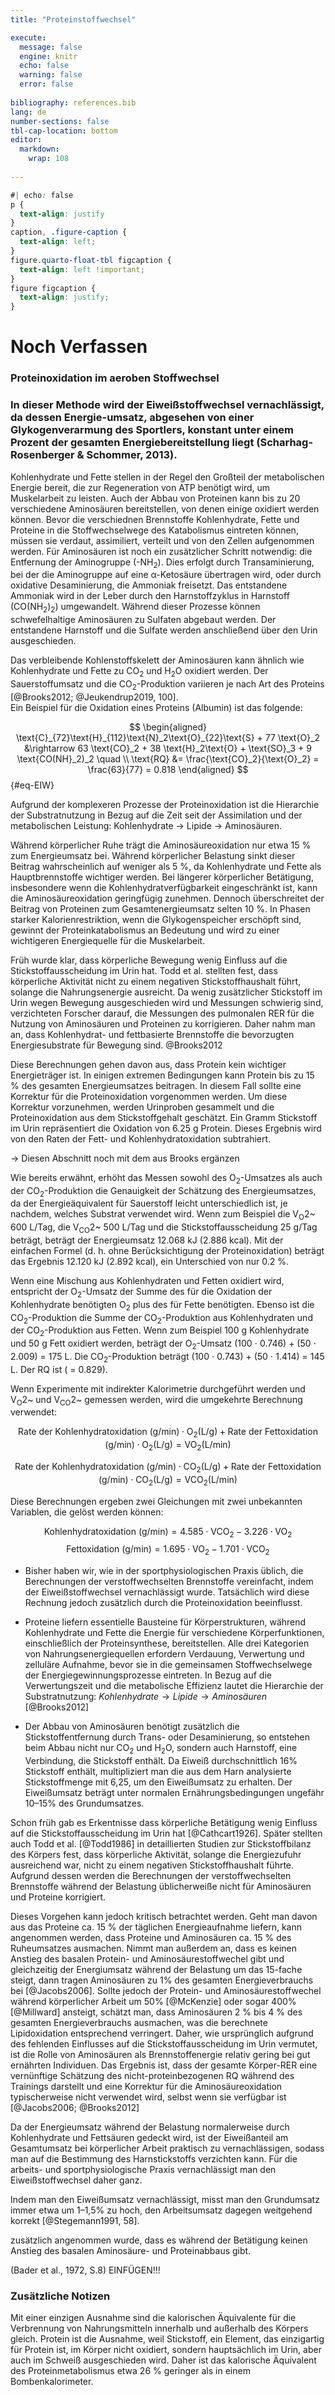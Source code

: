 ```yaml
---
title: "Proteinstoffwechsel"

execute:
  message: false
  engine: knitr
  echo: false
  warning: false
  error: false
  
bibliography: references.bib
lang: de
number-sections: false
tbl-cap-location: bottom
editor: 
  markdown: 
    wrap: 108
    
---
```


```css
#| echo: false
p {
  text-align: justify
}
caption, .figure-caption {
  text-align: left;
}
figure.quarto-float-tbl figcaption {
  text-align: left !important;
}
figure figcaption {
  text-align: justify;
}
```

# Noch Verfassen

### Proteinoxidation im aeroben Stoffwechsel 

### In dieser Methode wird der Eiweißstoffwechsel vernachlässigt, da dessen Energie-umsatz, abgesehen von einer Glykogenverarmung des Sportlers, konstant unter einem Prozent der gesamten Energiebereitstellung liegt (Scharhag-Rosenberger & Schommer, 2013).

Kohlenhydrate und Fette stellen in der Regel den Großteil der metabolischen Energie bereit, die zur Regeneration von ATP benötigt wird, um Muskelarbeit zu leisten. Auch der Abbau von Proteinen kann bis zu 20 verschiedene Aminosäuren bereitstellen, von denen einige oxidiert werden können.
Bevor die verschiednen Brennstoffe Kohlenhydrate, Fette und Proteine in die Stoffwechselwege des Katabolismus eintreten können, müssen sie verdaut, assimiliert, verteilt und von den Zellen aufgenommen werden. Für Aminosäuren ist noch ein zusätzlicher Schritt notwendig: die Entfernung der Aminogruppe (-NH~2~). Dies erfolgt durch Transaminierung, bei der die Aminogruppe auf eine α-Ketosäure übertragen wird, oder durch oxidative Desaminierung, die Ammoniak freisetzt. Das entstandene Ammoniak wird in der Leber durch den Harnstoffzyklus in Harnstoff (CO(NH~2~)~2~) umgewandelt. Während dieser Prozesse können schwefelhaltige Aminosäuren zu Sulfaten abgebaut werden. Der entstandene Harnstoff und die Sulfate werden anschließend über den Urin ausgeschieden.

Das verbleibende Kohlenstoffskelett der Aminosäuren kann ähnlich wie Kohlenhydrate und Fette zu CO~2~ und H~2~O oxidiert werden. Der Sauerstoffumsatz und die CO~2~-Produktion variieren je nach Art des Proteins [@Brooks2012; @Jeukendrup2019, 100].<br>
Ein Beispiel für die Oxidation eines Proteins (Albumin) ist das folgende:

$$
\begin{aligned}
\text{C}_{72}\text{H}_{112}\text{N}_2\text{O}_{22}\text{S} + 77 \text{O}_2 &\rightarrow 63 \text{CO}_2 + 38 \text{H}_2\text{O} + \text{SO}_3 + 9 \text{CO(NH}_2)_2 \quad \\
\text{RQ} &= \frac{\text{CO}_2}{\text{O}_2} = \frac{63}{77} = 0.818
\end{aligned}
$${#eq-EIW}


Aufgrund der komplexeren Prozesse der Proteinoxidation ist die Hierarchie der Substratnutzung in Bezug auf die Zeit seit der Assimilation und der metabolischen Leistung: Kohlenhydrate → Lipide → Aminosäuren.

Während körperlicher Ruhe trägt die Aminosäureoxidation nur etwa 15 % zum Energieumsatz bei. Während körperlicher Belastung sinkt dieser Beitrag wahrscheinlich auf weniger als 5 %, da Kohlenhydrate und Fette als Hauptbrennstoffe wichtiger werden. Bei längerer körperlicher Betätigung, insbesondere wenn die Kohlenhydratverfügbarkeit eingeschränkt ist, kann die Aminosäureoxidation geringfügig zunehmen. Dennoch überschreitet der Beitrag von Proteinen zum Gesamtenergieumsatz selten 10 %. In Phasen starker Kalorienrestriktion, wenn die Glykogenspeicher erschöpft sind, gewinnt der Proteinkatabolismus an Bedeutung und wird zu einer wichtigeren Energiequelle für die Muskelarbeit.


Früh wurde klar, dass körperliche Bewegung wenig Einfluss auf die Stickstoffausscheidung im Urin hat. Todd et al. stellten fest, dass körperliche Aktivität nicht zu einem negativen Stickstoffhaushalt führt, solange die Nahrungsenergie ausreicht. Da wenig zusätzlicher Stickstoff im Urin wegen Bewegung ausgeschieden wird und Messungen schwierig sind, verzichteten Forscher darauf, die Messungen des pulmonalen RER für die Nutzung von Aminosäuren und Proteinen zu korrigieren. Daher nahm man an, dass Kohlenhydrat- und fettbasierte Brennstoffe die bevorzugten Energiesubstrate für Bewegung sind.
@Brooks2012


Diese Berechnungen gehen davon aus, dass Protein kein wichtiger Energieträger ist. In einigen extremen Bedingungen kann Protein bis zu 15 % des gesamten Energieumsatzes beitragen. In diesem Fall sollte eine Korrektur für die Proteinoxidation vorgenommen werden. Um diese Korrektur vorzunehmen, werden Urinproben gesammelt und die Proteinoxidation aus dem Stickstoffgehalt geschätzt. Ein Gramm Stickstoff im Urin repräsentiert die Oxidation von 6.25 g Protein. Dieses Ergebnis wird von den Raten der Fett- und Kohlenhydratoxidation subtrahiert.

-> Diesen Abschnitt noch mit dem aus Brooks ergänzen

Wie bereits erwähnt, erhöht das Messen sowohl des O~2~-Umsatzes als auch der CO~2~-Produktion die Genauigkeit der Schätzung des Energieumsatzes, da der Energieäquivalent für Sauerstoff leicht unterschiedlich ist, je nachdem, welches Substrat verwendet wird. Wenn zum Beispiel die V~O~2~ 600 L/Tag, die V~CO~2~ 500 L/Tag und die Stickstoffausscheidung 25 g/Tag beträgt, beträgt der Energieumsatz 12.068 kJ (2.886 kcal). Mit der einfachen Formel (d. h. ohne Berücksichtigung der Proteinoxidation) beträgt das Ergebnis 12.120 kJ (2.892 kcal), ein Unterschied von nur 0.2 %.








Wenn eine Mischung aus Kohlenhydraten und Fetten oxidiert wird, entspricht der O~2~-Umsatz der Summe des für die Oxidation der Kohlenhydrate benötigten O~2~ plus des für Fette benötigten. Ebenso ist die CO~2~-Produktion die Summe der CO~2~-Produktion aus Kohlenhydraten und der CO~2~-Produktion aus Fetten. Wenn zum Beispiel 100 g Kohlenhydrate und 50 g Fett oxidiert werden, beträgt der O~2~-Umsatz (100 ⋅ 0.746) + (50 ⋅ 2.009) = 175 L. Die CO~2~-Produktion beträgt (100 ⋅ 0.743) + (50 ⋅ 1.414) = 145 L. Der RQ ist \(\frac{145}{175} = 0.829\).

Wenn Experimente mit indirekter Kalorimetrie durchgeführt werden und V~O~2~ und V~CO~2~ gemessen werden, wird die umgekehrte Berechnung verwendet:

$$
\text{Rate der Kohlenhydratoxidation (g/min)} \cdot \text{O}_2 (\text{L/g}) + \text{Rate der Fettoxidation (g/min)} \cdot \text{O}_2 (\text{L/g}) = \text{VO}_2 (\text{L/min})
$$

$$
\text{Rate der Kohlenhydratoxidation (g/min)} \cdot \text{CO}_2 (\text{L/g}) + \text{Rate der Fettoxidation (g/min)} \cdot \text{CO}_2 (\text{L/g}) = \text{VCO}_2 (\text{L/min})
$$

Diese Berechnungen ergeben zwei Gleichungen mit zwei unbekannten Variablen, die gelöst werden können:

$$
\text{Kohlenhydratoxidation (g/min)} = 4.585 \cdot \text{VCO}_2 - 3.226 \cdot \text{VO}_2
$$
$$
\text{Fettoxidation (g/min)} = 1.695 \cdot \text{VO}_2 - 1.701 \cdot \text{VCO}_2
$$




- Bisher haben wir, wie in der sportphysiologischen Praxis üblich, die Berechnungen der verstoffwechselten Brennstoffe vereinfacht, indem der Eiweißstoffwechsel vernachlässigt wurde. Tatsächlich wird diese Rechnung jedoch zusätzlich durch die Proteinoxidation beeinflusst. 

- Proteine liefern essentielle Bausteine für Körperstrukturen, während Kohlenhydrate und Fette die Energie für verschiedene Körperfunktionen, einschließlich der Proteinsynthese, bereitstellen. Alle drei Kategorien von Nahrungsenergiequellen erfordern Verdauung, Verwertung und zelluläre Aufnahme, bevor sie in die gemeinsamen Stoffwechselwege der Energiegewinnungsprozesse eintreten. In Bezug auf die Verwertungszeit und die metabolische Effizienz lautet die Hierarchie der Substratnutzung: $Kohlenhydrate \rightarrow Lipide \rightarrow Aminosäuren$ [@Brooks2012]<br>

- Der Abbau von Aminosäuren benötigt zusätzlich die Stickstoffentfernung durch Trans- oder Desaminierung, so entstehen beim Abbau nicht nur CO~2~ und H~2~O, sondern auch Harnstoff, eine Verbindung, die Stickstoff enthält. Da Eiweiß durchschnittlich 16% Stickstoff enthält, multipliziert man die aus dem Harn analysierte Stickstoffmenge mit 6,25, um den Eiweißumsatz zu erhalten. Der Eiweißumsatz beträgt unter normalen Ernährungsbedingungen ungefähr 10–15% des Grundumsatzes.


Schon früh gab es Erkentnisse dass körperliche Betätigung wenig Einfluss auf die Stickstoffausscheidung im Urin hat [@Cathcart1926]. Später stellten auch Todd et al. [@Todd1986] in detaillierten Studien zur Stickstoffbilanz des Körpers fest, dass körperliche Aktivität, solange die Energiezufuhr ausreichend war, nicht zu einem negativen Stickstoffhaushalt führte. Aufgrund dessen werden die Berechnungen der verstoffwechselten Brennstoffe während der Belastung üblicherweiße nicht für Aminosäuren und Proteine korrigiert.<br>

Dieses Vorgehen kann jedoch kritisch betrachtet werden. Geht man davon aus das Proteine ca. 15 % der täglichen Energieaufnahme liefern, kann angenommen werden, dass Proteine und Aminosäuren ca. 15 % des Ruheumsatzes ausmachen. Nimmt man außerdem an, dass es keinen Anstieg des basalen Protein- und Aminosäurestoffwechel gibt und gleichzeitig der Energiumsatz während der Belastung um das 15-fache steigt, dann tragen Aminosäuren zu 1% des gesamten Energieverbrauchs bei [@Jacobs2006]. Sollte jedoch der Protein- und Aminosäurestoffwechel während körperlicher Arbeit um 50% [@McKenzie] oder sogar 400% [@Millward] ansteigt, schätzt man, dass Aminosäuren 2 % bis 4 % des gesamten Energieverbrauchs ausmachen, was die berechnete Lipidoxidation entsprechend verringert. Daher, wie ursprünglich aufgrund des fehlenden Einflusses auf die Stickstoffausscheidung im Urin vermutet, ist die Rolle von Aminosäuren als Brennstoffenergie relativ gering bei gut ernährten Individuen. 
Das Ergebnis ist, dass der gesamte Körper-RER eine vernünftige Schätzung des nicht-proteinbezogenen RQ während des Trainings darstellt und eine Korrektur für die Aminosäureoxidation typischerweise nicht verwendet wird, selbst wenn sie verfügbar ist [@Jacobs2006; @Brooks2012]

Da der Energieumsatz während der Belastung normalerweise durch Kohlenhydrate und Fettsäuren gedeckt wird, ist der Eiweißanteil am Gesamtumsatz bei körperlicher Arbeit praktisch zu vernachlässigen, sodass man auf die Bestimmung des Harnstickstoffs verzichten kann. Für die arbeits- und sportphysiologische Praxis vernachlässigt man den Eiweißstoffwechsel daher ganz.

Indem man den Eiweißumsatz vernachlässigt, misst man den Grundumsatz immer etwa um 1–1,5% zu hoch, den Arbeitsumsatz dagegen weitgehend korrekt [@Stegemann1991, 58].

zusätzlich angenommen wurde, dass es während der Betätigung keinen Anstieg des basalen Aminosäure- und Proteinabbaus gibt.

(Bader et al., 1972, S.8) EINFÜGEN!!!


### Zusätzliche Notizen
Mit einer einzigen Ausnahme sind die kalorischen Äquivalente für die Verbrennung von Nahrungsmitteln innerhalb und außerhalb des Körpers gleich. Protein ist die Ausnahme, weil Stickstoff, ein Element, das einzigartig für Protein ist, im Körper nicht oxidiert, sondern hauptsächlich im Urin, aber auch im Schweiß ausgeschieden wird. Daher ist das kalorische Äquivalent des Proteinmetabolismus etwa 26 % geringer als in einem Bombenkalorimeter.

